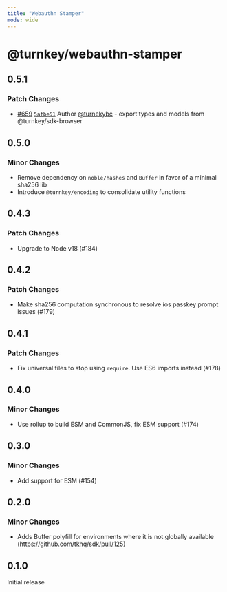 ```yaml
---
title: "Webauthn Stamper"
mode: wide
---
```


# @turnkey/webauthn-stamper

## 0.5.1

### Patch Changes

- [#659](https://github.com/tkhq/sdk/pull/659) [`5afbe51`](https://github.com/tkhq/sdk/commit/5afbe51949bdd1997fad083a4c1e4272ff7409dc) Author [@turnekybc](https://github.com/turnekybc) - export types and models from @turnkey/sdk-browser

## 0.5.0

### Minor Changes

- Remove dependency on `noble/hashes` and `Buffer` in favor of a minimal sha256 lib
- Introduce `@turnkey/encoding` to consolidate utility functions

## 0.4.3

### Patch Changes

- Upgrade to Node v18 (#184)

## 0.4.2

### Patch Changes

- Make sha256 computation synchronous to resolve ios passkey prompt issues (#179)

## 0.4.1

### Patch Changes

- Fix universal files to stop using `require`. Use ES6 imports instead (#178)

## 0.4.0

### Minor Changes

- Use rollup to build ESM and CommonJS, fix ESM support (#174)

## 0.3.0

### Minor Changes

- Add support for ESM (#154)

## 0.2.0

### Minor Changes

- Adds Buffer polyfill for environments where it is not globally available (https://github.com/tkhq/sdk/pull/125)

## 0.1.0

Initial release